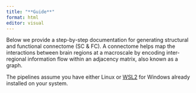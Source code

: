 ```yaml
---
title: "**Guide**"
format: html
editor: visual
---
```


Below we provide a step-by-step documentation for generating structural and functional connectome (SC & FC). A connectome helps map the interactions between brain regions at a macroscale by encoding inter-regional information flow within an adjacency matrix, also known as a graph.

The pipelines assume you have either Linux or [WSL2](https://learn.microsoft.com/fr-fr/windows/wsl/install) for Windows already installed on your system.
